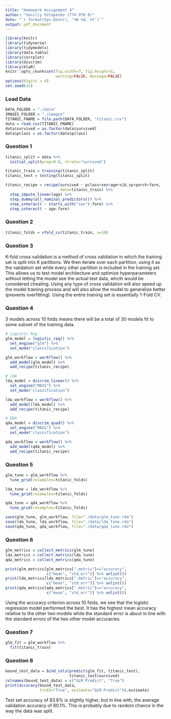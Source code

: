 ```yaml
---
title: "Homework Assignment 4"
author: "Vasiliy Ostapenko (774 970 8)"
date: "`r format(Sys.Date(), '%B %d, %Y')`"
output: pdf_document
---
```

```r
library(knitr)
library(tidyverse)
library(tidymodels)
library(data.table)
library(corrplot)
library(discrim)
library(klaR)
knitr::opts_chunk$set(fig.width=7, fig.height=5, 
                      warning=FALSE, message=FALSE)
options(digits = 4)
set.seed(42)
```

### Load Data
```r
DATA_FOLDER = "./data"
IMAGES_FOLDER = "./images"
TITANIC_FNAME = file.path(DATA_FOLDER, "titanic.csv")
data = read.csv(TITANIC_FNAME)
data$survived = as.factor(data$survived)
data$pclass = as.factor(data$pclass)
```

### Question 1
```r
titanic_split = data %>%
  initial_split(prop=0.8, strata="survived")

titanic_train = training(titanic_split)
titanic_test = testing(titanic_split)
```
```r
titanic_recipe = recipe(survived ~ pclass+sex+age+sib_sp+parch+fare,
                        data=titanic_train) %>%
  step_impute_linear(age) %>%
  step_dummy(all_nominal_predictors()) %>%
  step_interact( ~ starts_with("sex"):fare) %>%
  step_interact( ~ age:fare)
```

### Question 2
```r
titanic_folds = vfold_cv(titanic_train, v=10)
```

### Question 3
K-fold cross validation is a method of cross validation in which the training set is split into K partitions. We then iterate over each partition, using it as the validation set while every other partition is included in the training set. This allows us to test model architecture and optimize hyperparameters without letting the model see the actual test data, whcih would be considered cheating. Using any type of cross validation will also speed up the model training process and will also allow the model to generalize better (prevents overfitting). Using the entire training set is essentially 1-Fold CV.

### Question 4
3 models across 10 folds means there will be a total of 30 models fit to some subset of the training data.
```r
# Logistic Reg
glm_model = logistic_reg() %>%
  set_engine("glm") %>%
  set_mode("classification")

glm_workflow = workflow() %>%
  add_model(glm_model) %>%
  add_recipe(titanic_recipe)

# LDA
lda_model = discrim_linear() %>%
  set_engine("MASS") %>%
  set_mode("classification")

lda_workflow = workflow() %>%
  add_model(lda_model) %>%
  add_recipe(titanic_recipe)

# QDA
qda_model = discrim_quad() %>%
  set_engine("MASS") %>%
  set_mode("classification")

qda_workflow = workflow() %>%
  add_model(qda_model) %>%
  add_recipe(titanic_recipe)
```

### Question 5
```r
glm_tune = glm_workflow %>%
  tune_grid(resamples=titanic_folds)

lda_tune = lda_workflow %>%
  tune_grid(resamples=titanic_folds)

qda_tune = qda_workflow %>%
  tune_grid(resamples=titanic_folds)

save(glm_tune, glm_workflow, file="./data/glm_tune.rda")
save(lda_tune, lda_workflow, file="./data/lda_tune.rda")
save(qda_tune, qda_workflow, file="./data/qda_tune.rda")
```

### Question 6
```r
glm_metrics = collect_metrics(glm_tune)
lda_metrics = collect_metrics(lda_tune)
qda_metrics = collect_metrics(qda_tune)
```
```r
print(glm_metrics[glm_metrics[".metric"]=="accuracy", 
                  c("mean", "std_err")] %>% unlist())
print(lda_metrics[lda_metrics[".metric"]=="accuracy", 
                  c("mean", "std_err")] %>% unlist())
print(qda_metrics[qda_metrics[".metric"]=="accuracy", 
                  c("mean", "std_err")] %>% unlist())
```

Using the accuracy criterion across 10 folds, we see that the logistic regression model performed the best. It has the highest mean accuracy relative to the other two models while the standard error is about in line with the standard errors of the two other model accuracies.

### Question 7
```r
glm_fit = glm_workflow %>%
  fit(titanic_train)
```

### Question 8
```r
bound_test_data = bind_cols(predict(glm_fit, titanic_test),
                            titanic_test$survived)
colnames(bound_test_data) = c("GLM Predict", "True")
print(accuracy(bound_test_data, 
               truth="True", estimate="GLM Predict")$.estimate)
```

Test set accuracy of 83.8% is slightly higher, but in line with, the average validation accuracy of 80.1%. This is probably due to random chance in the way the data was split.
